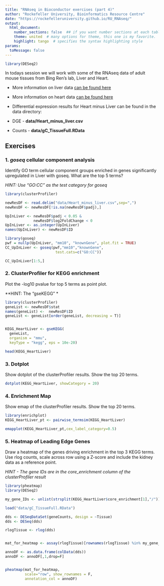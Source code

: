 ```yaml
---
title: "RNAseq in Bioconductor exercises (part 4)"
author: "Rockefeller University, Bioinformatics Resource Centre"
date: "https://rockefelleruniversity.github.io/RU_RNAseq/"
output: 
  html_document:
    number_sections: false  ## if you want number sections at each table header
    theme: united  # many options for theme, this one is my favorite.
    highlight: tango  # specifies the syntax highlighting style
params:
  toMessage: false    
---
```



```r
library(DESeq2)
```

In todays session we will work with some of the RNAseq data of adult mouse tissues from Bing Ren's lab, Liver and Heart.  

- More information on liver data [can be found here ](https://www.encodeproject.org/experiments/ENCSR000CHB/)
- More information on heart data [can be found here ](https://www.encodeproject.org/experiments/ENCSR000CGZ/)

- Differential expression results for Heart minus Liver can be found in the data directory:  

* DGE  - **data/Heart_minus_liver.csv**
* Counts - **data/gC_TissueFull.RData**

## Exercises

### 1. *goseq* cellular component analysis

Identify GO term cellular component groups enriched in genes significantly upregulated in Liver with goseq. What are the top 5 terms?

*HINT: Use "GO:CC" as the test category for goseq*


```r
library(clusterProfiler)

newResDF <- read.delim("data/Heart_minus_liver.csv",sep=",")
newResDF <- newResDF[!is.na(newResDF$padj),]

UpInLiver <- newResDF$padj < 0.05 & 
             newResDF$log2FoldChange < 0
UpInLiver <- as.integer(UpInLiver)
names(UpInLiver) <- newResDF$ID

library(goseq)
pwf = nullp(UpInLiver, "mm10", "knownGene", plot.fit = TRUE)
CC_UpInLiver <- goseq(pwf,"mm10","knownGene",
                       test.cats=c("GO:CC"))

CC_UpInLiver[1:5,]
```


<!-- ```{r} -->
<!-- # library(KEGG.db) -->
<!-- # xx <- as.list(KEGGPATHID2NAME) -->
<!-- # idtoName <- cbind(names(xx),unlist(xx)) -->
<!-- #  -->
<!-- # Kegg_UpInLiver <- merge(idtoName,Kegg_UpInLiver,by=1,all=TRUE) -->
<!-- # orderByP <- order(Kegg_UpInLiver$over_represented_pvalue) -->
<!-- # Kegg_UpInLiver <- Kegg_UpInLiver[orderByP,] -->
<!-- ``` -->

### 2. ClusterProfiler for KEGG enrichment
Plot the -log10 pvalue for top 5 terms as point plot.

**HINT: The "gseKEGG" *
```r
library(clusterProfiler)
geneList <- newResDF$stat
names(geneList) <-  newResDF$ID
geneList <- geneList[order(geneList, decreasing = T)]


KEGG_HeartLiver <- gseKEGG(
  geneList,
  organism = "mmu",
  keyType = "kegg", eps = 10e-20)

head(KEGG_HeartLiver)
```

### 3. Dotplot
Show dotplot of the clusterProfiler results. Show the top 20 terms. 

```r
dotplot(KEGG_HeartLiver, showCategory = 20)

```

### 4. Enrichment Map
Show emap of the clusterProfiler results. Show the top 20 terms. 

```r
library(enrichplot)
KEGG_HeartLiver_pt <- pairwise_termsim(KEGG_HeartLiver)

emapplot(KEGG_HeartLiver_pt,cex_label_category=0.5) 

```


### 5. Heatmap of Leading Edge Genes
Draw a heatmap of the genes driving enrichment in the top 3 KEGG terms. Use rlog counts, scale across row using a Z-score and include the kidney data as a reference point. 

*HINT - The gene IDs are in the core_enrichment column of the clusterProfiler result*

```r
library(pheatmap)
library(DESeq2)

my_gene_IDs <- unlist(strsplit(KEGG_HeartLiver$core_enrichment[1],"/"))

load("data/gC_TissueFull.RData")

dds <- DESeqDataSet(geneCounts, design = ~Tissue)
dds <- DESeq(dds)

rlogTissue <- rlog(dds)


mat_for_heatmap <- assay(rlogTissue)[rownames(rlogTissue) %in% my_gene_IDs,]

annoDF <- as.data.frame(colData(dds))
annoDF <- annoDF[,1,drop=F]


pheatmap(mat_for_heatmap,
         scale="row", show_rownames = F,
         annotation_col = annoDF)


```

